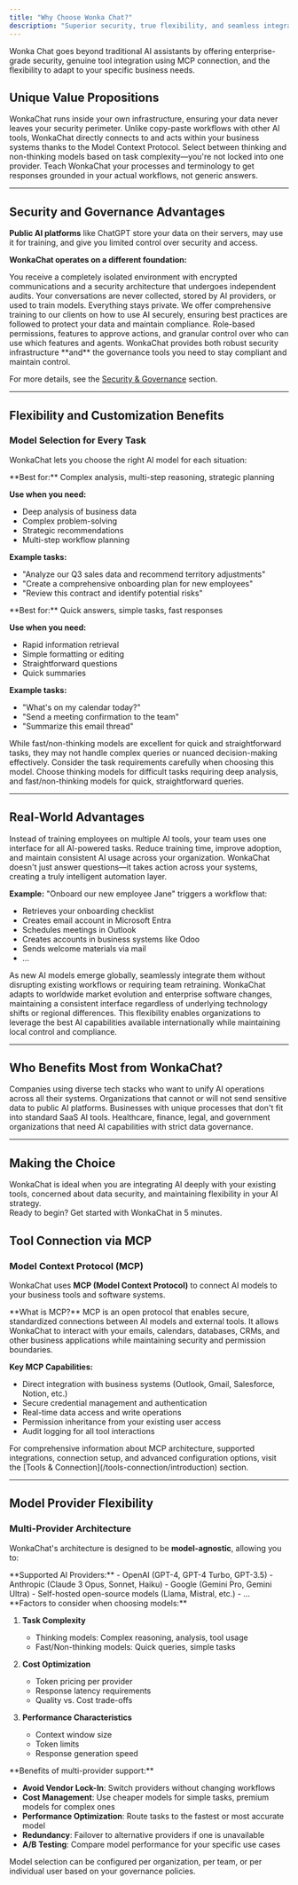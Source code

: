 ```yaml
---
title: "Why Choose Wonka Chat?"
description: "Superior security, true flexibility, and seamless integration with your business tools."
---
```


Wonka Chat goes beyond traditional AI assistants by offering enterprise-grade security, genuine tool integration using MCP connection, and the flexibility to adapt to your specific business needs.

<Tabs>
<Tab title="Getting Started">

## Unique Value Propositions

<CardGroup cols={2}>
<Card title="Your Environment, Your Control" icon="lock">
WonkaChat runs inside your own infrastructure, ensuring your data never leaves your security perimeter.
</Card>

<Card title="Real Tool Integration with MCP" icon="puzzle-piece">
Unlike copy-paste workflows with other AI tools, WonkaChat directly connects to and acts within your business systems thanks to the Model Context Protocol.
</Card>

<Card title="Choose Your AI Models" icon="toggle-on">
Select between thinking and non-thinking models based on task complexity—you're not locked into one provider.
</Card>

<Card title="Business-Specific Intelligence" icon="lightbulb">
Teach WonkaChat your processes and terminology to get responses grounded in your actual workflows, not generic answers.
</Card>
</CardGroup>

---

## Security and Governance Advantages

**Public AI platforms** like ChatGPT store your data on their servers, may use it for training, and give you limited control over security and access.

**WonkaChat operates on a different foundation:**

<CardGroup cols={2}>
<Card title="Built-In Security" icon="shield-check">
You receive a completely isolated environment with encrypted communications and a security architecture that undergoes independent audits.
</Card>

<Card title="No Data Collection" icon="ban">
Your conversations are never collected, stored by AI providers, or used to train models. Everything stays private.
</Card>

<Card title="AI Training" icon="certificate">
We offer comprehensive training to our clients on how to use AI securely, ensuring best practices are followed to protect your data and maintain compliance.
</Card>

<Card title="Access & Control" icon="users-gear">
Role-based permissions, features to approve actions, and granular control over who can use which features and agents.
</Card>
</CardGroup>

<Info>
WonkaChat provides both robust security infrastructure **and** the governance tools you need to stay compliant and maintain control.
</Info>

For more details, see the [Security & Governance](/security-governance/security-overview) section.

---

## Flexibility and Customization Benefits

### Model Selection for Every Task

WonkaChat lets you choose the right AI model for each situation:

<Tabs>
<Tab title="Thinking Models">
**Best for:** Complex analysis, multi-step reasoning, strategic planning

**Use when you need:**
- Deep analysis of business data
- Complex problem-solving
- Strategic recommendations
- Multi-step workflow planning

**Example tasks:**
- "Analyze our Q3 sales data and recommend territory adjustments"
- "Create a comprehensive onboarding plan for new employees"
- "Review this contract and identify potential risks"
</Tab>

<Tab title="Fast/Non-Thinking Models">
**Best for:** Quick answers, simple tasks, fast responses

**Use when you need:**
- Rapid information retrieval
- Simple formatting or editing
- Straightforward questions
- Quick summaries

**Example tasks:**
- "What's on my calendar today?"
- "Send a meeting confirmation to the team"
- "Summarize this email thread"

<Warning>
While fast/non-thinking models are excellent for quick and straightforward tasks, they may not handle complex queries or nuanced decision-making effectively. Consider the task requirements carefully when choosing this model.
</Warning>
</Tab>
</Tabs>

<Info>
Choose thinking models for difficult tasks requiring deep analysis, and fast/non-thinking models for quick, straightforward queries.
</Info>

---

## Real-World Advantages

<Steps>
<Step title="Centralized AI Operations">
Instead of training employees on multiple AI tools, your team uses one interface for all AI-powered tasks.

<Check>
Reduce training time, improve adoption, and maintain consistent AI usage across your organization.
</Check>
</Step>

<Step title="Connected Intelligence">
WonkaChat doesn't just answer questions—it takes action across your systems, creating a truly intelligent automation layer.

**Example:** "Onboard our new employee Jane" triggers a workflow that:
- Retrieves your onboarding checklist
- Creates email account in Microsoft Entra
- Schedules meetings in Outlook
- Creates accounts in business systems like Odoo
- Sends welcome materials via mail
- ...
</Step>

<Step title="Future-Proof Flexibility">
As new AI models emerge globally, seamlessly integrate them without disrupting existing workflows or requiring team retraining. WonkaChat adapts to worldwide market evolution and enterprise software changes, maintaining a consistent interface regardless of underlying technology shifts or regional differences. This flexibility enables organizations to leverage the best AI capabilities available internationally while maintaining local control and compliance.
</Step>
</Steps>

---

## Who Benefits Most from WonkaChat?

<CardGroup cols={2}>
<Card title="Multi-Tool Organizations" icon="sitemap">
Companies using diverse tech stacks who want to unify AI operations across all their systems.
</Card>

<Card title="Security-Conscious Teams" icon="user-shield">
Organizations that cannot or will not send sensitive data to public AI platforms.
</Card>

<Card title="Custom Workflow Needs" icon="diagram-project">
Businesses with unique processes that don't fit into standard SaaS AI tools.
</Card>

<Card title="Regulated Industries" icon="scale-balanced">
Healthcare, finance, legal, and government organizations that need AI capabilities with strict data governance.
</Card>
</CardGroup>

---

## Making the Choice

<Tip>
WonkaChat is ideal when you are integrating AI deeply with your existing tools, concerned about data security, and maintaining flexibility in your AI strategy.
</Tip>

<div className="flex justify-center">
  <div className="max-w-fit">
    <Card title="Quick Start Guide" icon="rocket" href="/welcome/quick-start">
    Ready to begin? Get started with WonkaChat in 5 minutes.
    </Card>
  </div>
</div>


</Tab>

<Tab title="Technical Details">

## Tool Connection via MCP

### Model Context Protocol (MCP)

WonkaChat uses **MCP (Model Context Protocol)** to connect AI models to your business tools and software systems.

<Info>
**What is MCP?** MCP is an open protocol that enables secure, standardized connections between AI models and external tools. It allows WonkaChat to interact with your emails, calendars, databases, CRMs, and other business applications while maintaining security and permission boundaries.
</Info>

**Key MCP Capabilities:**
- Direct integration with business systems (Outlook, Gmail, Salesforce, Notion, etc.)
- Secure credential management and authentication
- Real-time data access and write operations
- Permission inheritance from your existing user access
- Audit logging for all tool interactions

<Tip>
For comprehensive information about MCP architecture, supported integrations, connection setup, and advanced configuration options, visit the [Tools & Connection](/tools-connection/introduction) section.
</Tip>

---

## Model Provider Flexibility

### Multi-Provider Architecture

WonkaChat's architecture is designed to be **model-agnostic**, allowing you to:

<Tabs>
<Tab title="Provider Options">
**Supported AI Providers:**
- OpenAI (GPT-4, GPT-4 Turbo, GPT-3.5)
- Anthropic (Claude 3 Opus, Sonnet, Haiku)
- Google (Gemini Pro, Gemini Ultra)
- Self-hosted open-source models (Llama, Mistral, etc.)
- ... 
</Tab>

<Tab title="Selection Criteria">
**Factors to consider when choosing models:**

1. **Task Complexity**
   - Thinking models: Complex reasoning, analysis, tool usage
   - Fast/Non-thinking models: Quick queries, simple tasks

2. **Cost Optimization**
   - Token pricing per provider
   - Response latency requirements
   - Quality vs. Cost trade-offs

3. **Performance Characteristics**
   - Context window size
   - Token limits
   - Response generation speed
</Tab>

<Tab title="Switching Strategy">
**Benefits of multi-provider support:**

- **Avoid Vendor Lock-In**: Switch providers without changing workflows
- **Cost Management**: Use cheaper models for simple tasks, premium models for complex ones
- **Performance Optimization**: Route tasks to the fastest or most accurate model
- **Redundancy**: Failover to alternative providers if one is unavailable
- **A/B Testing**: Compare model performance for your specific use cases
</Tab>
</Tabs>


<Tip>
Model selection can be configured per organization, per team, or per individual user based on your governance policies.
</Tip>

</Tab>
</Tabs>
